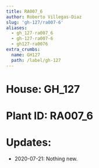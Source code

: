 ```yaml
---
title: RA007_6
author: Roberto Villegas-Diaz
slug: 'gh-127/ra007-6'
aliases:
  - gh_127-ra007_6
  - gh-127-ra007-6
  - gh127-ra0076
extra_crumbs:
  name: GH127
  path: /label/gh-127
---
```


# **House**: GH_127
# **Plant ID**: RA007_6
# **Updates**: 
 - 2020-07-21: Nothing new.
